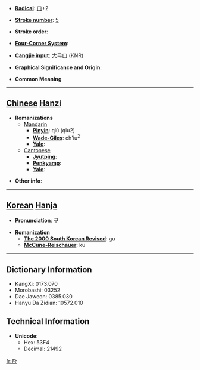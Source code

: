 * '''[[Wiktionary:Chinese radical index| Radical]]''': [[Wiktionary:Chinese radical index 口|口]]+2

* '''[[Wiktionary:Chinese total strokes index|Stroke number]]''': [[Wiktionary:Chinese total strokes index 5|5]]

* '''Stroke order''': 

* '''[[Wiktionary:Chinese four corner index|Four-Corner System]]''': 

* '''[[Wiktionary:Chinese Cangjie index|Cangjie input]]''': 大弓口 (KNR)

* '''Graphical Significance and Origin''': 

* '''Common Meaning'''

----

== [[Chinese]] [[Hanzi]] ==

* '''Romanizations'''
** [[Mandarin]]
*** '''[[Pinyin]]''': qiú (qiu2)
*** '''[[Wade-Giles]]''': ch'iu<sup>2</sup>
*** '''[[Yale]]''': 
**[[Cantonese]]
***'''[[Jyutping]]''':
***'''[[Penkyamp]]''': 
***'''[[Yale]]''': 

* '''Other info''': 

----

== [[Korean]] [[Hanja]] ==

* '''Pronunciation''': 구

* '''Romanization'''
** '''[[The 2000 South Korean Revised Romanization|The 2000 South Korean Revised]]''': gu
** '''[[McCune-Reischauer]]''': ku

----

== Dictionary Information ==

* KangXi: 0173.070
* Morobashi: 03252
* Dae Jaweon: 0385.030
* Hanyu Da Zidian: 10572.010

== Technical Information ==

* '''Unicode''':
** Hex: 53F4
** Decimal: 21492

[[fr:叴]]
